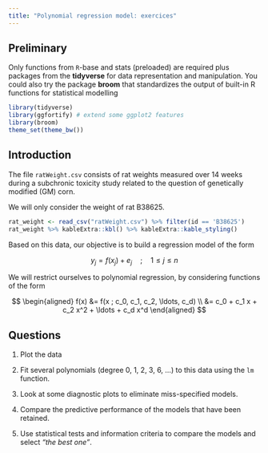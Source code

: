 ```yaml
---
title: "Polynomial regression model: exercices"
---
```



## Preliminary

Only functions from `R`-base and stats (preloaded) are required plus packages from the **tidyverse** for data representation and manipulation. You could also try the package **broom** that standardizes the output of built-in R functions for statistical modelling


```r
library(tidyverse)
library(ggfortify) # extend some ggplot2 features
library(broom)
theme_set(theme_bw())
```

## Introduction

The file `ratWeight.csv` consists of rat weights measured over 14 weeks during a subchronic toxicity study related to the question of genetically modified (GM) corn. 

We will only consider the weight of rat B38625. 

```r
rat_weight <- read_csv("ratWeight.csv") %>% filter(id == 'B38625')
rat_weight %>% kableExtra::kbl() %>% kableExtra::kable_styling()
```

Based on this data, our objective is to build a regression model of the form

$$y_j = f(x_j) + e_j \quad ; \quad 1 \leq j \leq n$$

We will restrict ourselves to polynomial regression, by considering functions of the form 

$$
\begin{aligned}
f(x) &= f(x ; c_0, c_1, c_2, \ldots, c_d) \\
&= c_0 + c_1 x + c_2 x^2 + \ldots + c_d x^d
\end{aligned}
$$

## Questions

  1. Plot the data

  2. Fit several polynomials (degree 0, 1, 2, 3, 6, ...) to this data using the `lm` function. 

  3. Look at some diagnostic plots to eliminate miss-specified models.

  4. Compare the predictive performance of the models that have been retained.

  5. Use statistical tests and information criteria to compare the models and select *"the best one"*.

